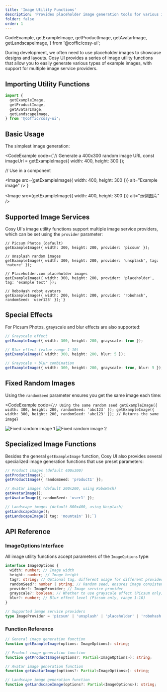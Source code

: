 ```yaml
---
title: 'Image Utility Functions'
description: 'Provides placeholder image generation tools for various image services, supporting features such as random seeds, tags, grayscale, and blur effects'
folder: false
order: 1
---
```


  CodeExample,
  getExampleImage,
  getProductImage,
  getAvatarImage,
  getLandscapeImage,
} from '@coffic/cosy-ui';

During development, we often need to use placeholder images to showcase designs and layouts. Cosy UI provides a series of image utility functions that allow you to easily generate various types of example images, with support for multiple image service providers.

## Importing Utility Functions

```ts
import {
  getExampleImage,
  getProductImage,
  getAvatarImage,
  getLandscapeImage,
} from '@coffic/cosy-ui';
```

## Basic Usage

The simplest image generation:

<CodeExample
  code={`// Generate a 400x300 random image URL
const imageUrl = getExampleImage({ width: 400, height: 300 });

// Use in a component

<Image src={getExampleImage({ width: 400, height: 300 })} alt="Example image" />`}
>
  <Image src={getExampleImage({ width: 400, height: 300 })} alt="示例图片" />
</CodeExample>

## Supported Image Services

Cosy UI's image utility functions support multiple image service providers, which can be set using the `provider` parameter:

```
// Picsum Photos (default)
getExampleImage({ width: 300, height: 200, provider: 'picsum' });

// Unsplash random images
getExampleImage({ width: 300, height: 200, provider: 'unsplash', tag: 'nature' });

// Placeholder.com placeholder images
getExampleImage({ width: 300, height: 200, provider: 'placeholder', tag: 'example text' });

// RoboHash robot avatars
getExampleImage({ width: 200, height: 200, provider: 'robohash', randomSeed: 'user123' });`}
```

## Special Effects

For Picsum Photos, grayscale and blur effects are also supported:

```ts
// Grayscale effect
getExampleImage({ width: 300, height: 200, grayscale: true });

// Blur effect (value range 1-10)
getExampleImage({ width: 300, height: 200, blur: 5 });

// Grayscale + blur combination
getExampleImage({ width: 300, height: 200, grayscale: true, blur: 5 });`}
```

## Fixed Random Images

Using the `randomSeed` parameter ensures you get the same image each time:

<CodeExample
  code={`// Using the same random seed
getExampleImage({ width: 300, height: 200, randomSeed: 'abc123' });
getExampleImage({ width: 300, height: 200, randomSeed: 'abc123' }); // Returns the same image`}
>
  <div class="cosy:grid cosy:grid-cols-2 cosy:gap-4">
    <Image
      src={getExampleImage({ width: 300, height: 200, randomSeed: 'abc123' })}
      alt="Fixed random image 1"
    />
    <Image
      src={getExampleImage({ width: 300, height: 200, randomSeed: 'abc123' })}
      alt="Fixed random image 2"
    />
  </div>
</CodeExample>

## Specialized Image Functions

Besides the general `getExampleImage` function, Cosy UI also provides several specialized image generation functions that use preset parameters:

```ts
// Product images (default 400x300)
getProductImage();
getProductImage({ randomSeed: 'product1' });

// Avatar images (default 200x200, using RoboHash)
getAvatarImage();
getAvatarImage({ randomSeed: 'user1' });

// Landscape images (default 800x400, using Unsplash)
getLandscapeImage();
getLandscapeImage({ tag: 'mountain' });`}
```

## API Reference

### ImageOptions Interface

All image utility functions accept parameters of the `ImageOptions` type:

```ts
interface ImageOptions {
  width: number; // Image width
  height: number; // Image height
  tag?: string; // Optional tag, different usage for different providers
  randomSeed?: number | string; // Random seed, ensures image consistency
  provider?: ImageProvider; // Image service provider
  grayscale?: boolean; // Whether to use grayscale effect (Picsum only)
  blur?: number; // Blur effect level (Picsum only, range 1-10)
}

// Supported image service providers
type ImageProvider = 'picsum' | 'unsplash' | 'placeholder' | 'robohash';
```

### Function Reference

```ts
// General image generation function
function getExampleImage(options: ImageOptions): string;

// Product image generation function
function getProductImage(options?: Partial<ImageOptions>): string;

// Avatar image generation function
function getAvatarImage(options?: Partial<ImageOptions>): string;

// Landscape image generation function
function getLandscapeImage(options?: Partial<ImageOptions>): string;
```
